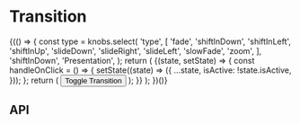 
<Meta title="Components/Transition" component={Transition} />

# Transition

<Canvas>
  <Story name="Base component">
    {(() => {
      const type = knobs.select(
        'type',
        [
          'fade',
          'shiftInDown',
          'shiftInLeft',
          'shiftInUp',
          'slideDown',
          'slideRight',
          'slideLeft',
          'slowFade',
          'zoom',
        ],
        'shiftInDown',
        'Presentation',
      );
      return (
        <State initialState={{ isActive: false }}>
          {(state, setState) => {
            const handleOnClick = () => {
              setState((state) => ({
                ...state,
                isActive: !state.isActive,
              }));
            };
            return (
              <React.Fragment>
                <Button onClick={handleOnClick} title="Toggle Transition">
                  Toggle Transition
                </Button>
                <Transition isActive={state.isActive} type={type}>
                  <DefinitionList items={DefinitionListFixture.items} />
                </Transition>
              </React.Fragment>
            );
          }}
        </State>
      );
    })()}
  </Story>
</Canvas>

## API

<ArgsTable of={Transition} />
